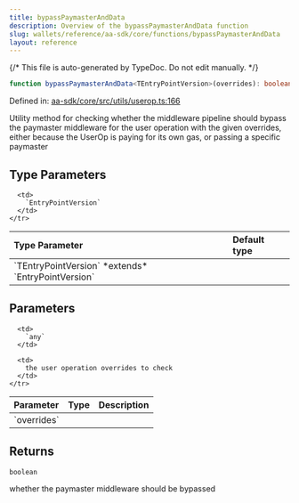 ```yaml
---
title: bypassPaymasterAndData
description: Overview of the bypassPaymasterAndData function
slug: wallets/reference/aa-sdk/core/functions/bypassPaymasterAndData
layout: reference
---
```


{/* This file is auto-generated by TypeDoc. Do not edit manually. */}

```ts
function bypassPaymasterAndData<TEntryPointVersion>(overrides): boolean;
```

Defined in: [aa-sdk/core/src/utils/userop.ts:166](https://github.com/alchemyplatform/aa-sdk/blob/17aad1f572375d42a06c7e3238078a88a435d459/aa-sdk/core/src/utils/userop.ts#L166)

Utility method for checking whether the middleware pipeline should
bypass the paymaster middleware for the user operation with the given overrides,
either because the UserOp is paying for its own gas, or passing a specific paymaster

## Type Parameters

<table>
  <thead>
    <tr>
      <th align="left">Type Parameter</th>
      <th align="left">Default type</th>
    </tr>
  </thead>

  <tbody>
    <tr>
      <td>
        `TEntryPointVersion` *extends* `EntryPointVersion`
      </td>

      <td>
        `EntryPointVersion`
      </td>
    </tr>

  </tbody>
</table>

## Parameters

<table>
  <thead>
    <tr>
      <th align="left">Parameter</th>
      <th align="left">Type</th>
      <th align="left">Description</th>
    </tr>
  </thead>

  <tbody>
    <tr>
      <td>
        `overrides`
      </td>

      <td>
        `any`
      </td>

      <td>
        the user operation overrides to check
      </td>
    </tr>

  </tbody>
</table>

## Returns

`boolean`

whether the paymaster middleware should be bypassed
